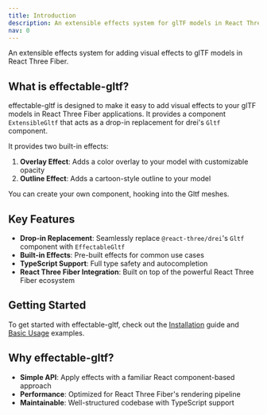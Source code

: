 ```yaml
---
title: Introduction
description: An extensible effects system for glTF models in React Three Fiber
nav: 0
---
```


<Intro>
  An extensible effects system for adding visual effects to glTF models in React
  Three Fiber.
</Intro>

## What is effectable-gltf?

effectable-gltf is designed to make it easy to add visual effects to your glTF models in React Three Fiber applications. It provides a component `ExtensibleGltf` that acts as a drop-in replacement for drei's `Gltf` component.

It provides two built-in effects:

1. **Overlay Effect**: Adds a color overlay to your model with customizable opacity
2. **Outline Effect**: Adds a cartoon-style outline to your model

You can create your own component, hooking into the Gltf meshes.

## Key Features

- **Drop-in Replacement**: Seamlessly replace `@react-three/drei`'s `Gltf` component with `EffectableGltf`
- **Built-in Effects**: Pre-built effects for common use cases
- **TypeScript Support**: Full type safety and autocompletion
- **React Three Fiber Integration**: Built on top of the powerful React Three Fiber ecosystem

## Getting Started

To get started with effectable-gltf, check out the [Installation](./installation) guide and [Basic Usage](./basic-usage) examples.

## Why effectable-gltf?

- **Simple API**: Apply effects with a familiar React component-based approach
- **Performance**: Optimized for React Three Fiber's rendering pipeline
- **Maintainable**: Well-structured codebase with TypeScript support
